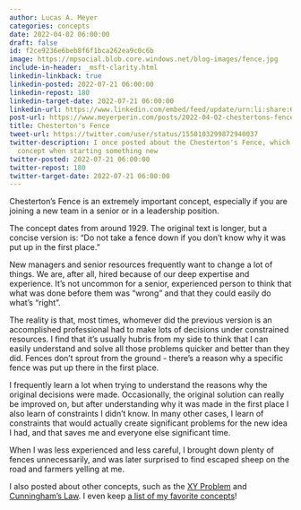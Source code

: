 ```yaml
---
author: Lucas A. Meyer
categories: concepts
date: 2022-04-02 06:00:00
draft: false
id: f2ce9236e6beb8f6f1bca262ea9c0c6b
image: https://mpsocial.blob.core.windows.net/blog-images/fence.jpg
include-in-header: _msft-clarity.html
linkedin-linkback: true
linkedin-posted: 2022-07-21 06:00:00
linkedin-repost: 180
linkedin-target-date: 2022-07-21 06:00:00
linkedin-url: https://www.linkedin.com/embed/feed/update/urn:li:share:6956096747974643712
post-url: https://www.meyerperin.com/posts/2022-04-02-chestertons-fence.html
title: Chesterton's Fence
tweet-url: https://twitter.com/user/status/1550103299872940037
twitter-description: I once posted about the Chesterton's Fence, which is an important
  concept when starting something new
twitter-posted: 2022-07-21 06:00:00
twitter-repost: 180
twitter-target-date: 2022-07-21 06:00:00
---
```


Chesterton’s Fence is an extremely important concept, especially if you are joining a new team in a senior or in a leadership position. 

The concept dates from around 1929. The original text is longer, but a concise version is: "Do not take a fence down if you don't know why it was put up in the first place." 

New managers and senior resources frequently want to change a lot of things. We are, after all, hired because of our deep expertise and experience. It's not uncommon for a senior, experienced person to think that what was done before them was "wrong" and that they could easily do what's "right".

The reality is that, most times, whomever did the previous version is an accomplished professional had to make lots of decisions under constrained resources. I find that it's usually hubris from my side to think that I can easily understand and solve all those problems quicker and better than they did. Fences don't sprout from the ground - there's a reason why a specific fence was put up there in the first place. 

I frequently learn a lot when trying to understand the reasons why the original decisions were made. Occasionally, the original solution can really be improved on, but after understanding why it was made in the first place I also learn of constraints I didn't know. In many other cases, I learn of constraints that would actually create significant problems for the new idea I had, and that saves me and everyone else significant time.

When I was less experienced and less careful, I brought down plenty of fences unnecessarily, and was later surprised to find escaped sheep on the road and farmers yelling at me.

I also posted about other concepts, such as the [XY Problem](/posts/2021-07-22-the-xy-problem.qmd) and [Cunningham's Law](/posts/2021-11-04-cunninghams-law.qmd). I even keep [a list of my favorite concepts](/posts/2022-07-25-concepts.qmd)!